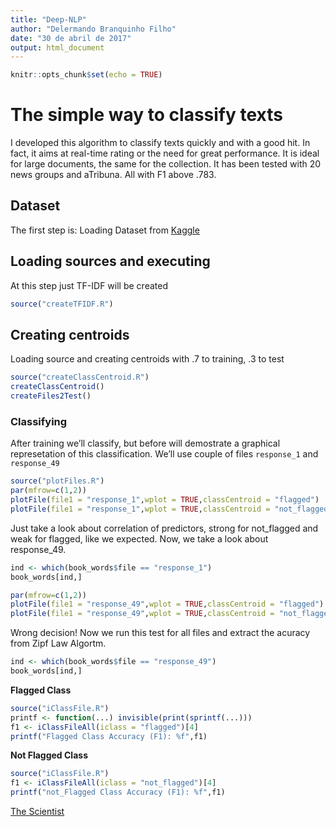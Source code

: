 ```yaml
---
title: "Deep-NLP"
author: "Delermando Branquinho Filho"
date: "30 de abril de 2017"
output: html_document
---
```


```r
knitr::opts_chunk$set(echo = TRUE)
```

# The simple way to classify texts

I developed this algorithm to classify texts quickly and with a good hit. In fact, it aims at real-time rating or the need for great performance. It is ideal for large documents, the same for the collection. It has been tested with 20 news groups and aTribuna. All with F1 above .783.

## Dataset

The first step is: Loading Dataset from [Kaggle](https://www.kaggle.com/samdeeplearning/deepnlp/kernels)

## Loading sources and executing

At this step just TF-IDF will be created

```r
source("createTFIDF.R")
```

## Creating centroids

Loading source and creating centroids with .7 to training, .3 to test

```r
source("createClassCentroid.R")
createClassCentroid()
createFiles2Test()
```

### Classifying

After training we'll classify, but before will demostrate a graphical represetation of this classification. We'll use couple of files `response_1` and `response_49`

```r
source("plotFiles.R")
par(mfrow=c(1,2))
plotFile(file1 = "response_1",wplot = TRUE,classCentroid = "flagged")
plotFile(file1 = "response_1",wplot = TRUE,classCentroid = "not_flagged")

```

Just take a look about correlation of predictors, strong for not_flagged and weak for flagged, like we expected. Now, we take a look about response_49.

```r
ind <- which(book_words$file == "response_1")
book_words[ind,]
```




```r
par(mfrow=c(1,2))
plotFile(file1 = "response_49",wplot = TRUE,classCentroid = "flagged")
plotFile(file1 = "response_49",wplot = TRUE,classCentroid = "not_flagged")
```

Wrong decision! Now we run this test for all files and extract the acuracy from Zipf Law Algortm.

```r
ind <- which(book_words$file == "response_49")
book_words[ind,]
```

**Flagged Class**

```r
source("iClassFile.R")
printf <- function(...) invisible(print(sprintf(...)))
f1 <- iClassFileAll(iclass = "flagged")[4]
printf("Flagged Class Accuracy (F1): %f",f1)
```


**Not Flagged Class**

```r
source("iClassFile.R")
f1 <- iClassFileAll(iclass = "not_flagged")[4]
printf("not_Flagged Class Accuracy (F1): %f",f1)


```


[The Scientist](http://www.thescientist.com.br)

